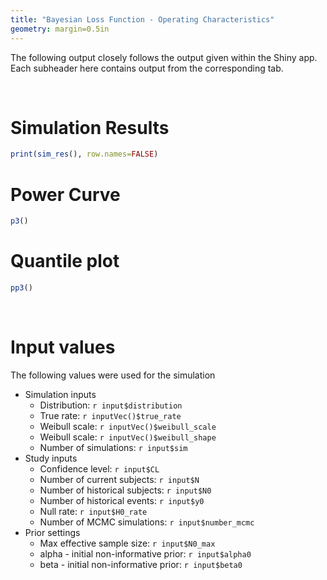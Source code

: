 ---
title: "Bayesian Loss Function - Operating Characteristics"
geometry: margin=0.5in
---

The following output closely follows the output given within the Shiny app. 
Each subheader here contains output from the corresponding tab.  

\  

# Simulation Results

```{r simrestable, fig.width=8, echo=FALSE, comment=NA}
print(sim_res(), row.names=FALSE)
```

# Power Curve

```{r powercurves, fig.width=8, fig.height=6, echo=FALSE}
p3()
```


# Quantile plot

```{r quantileplots, fig.width=8, fig.height=6, echo=FALSE}
pp3()
```

\  

# Input values
The following values were used for the simulation

* Simulation inputs
    + Distribution: `r input$distribution`
    + True rate: `r inputVec()$true_rate`
    + Weibull scale: `r inputVec()$weibull_scale`
    + Weibull scale: `r inputVec()$weibull_shape`
    + Number of simulations: `r input$sim`
* Study inputs
    + Confidence level: `r input$CL`
    + Number of current subjects: `r input$N`
    + Number of historical subjects: `r input$N0`
    + Number of historical events: `r input$y0`
    + Null rate: `r input$H0_rate`
    + Number of MCMC simulations: `r input$number_mcmc`
* Prior settings 
    + Max effective sample size: `r input$N0_max`
    + alpha - initial non-informative prior: `r input$alpha0`
    + beta - initial non-informative prior: `r input$beta0`
    